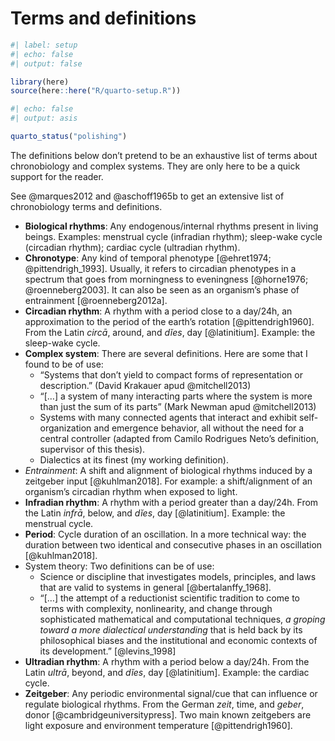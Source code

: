 # Terms and definitions {.unnumbered}

```r
#| label: setup
#| echo: false
#| output: false

library(here)
source(here::here("R/quarto-setup.R"))
```

```r
#| echo: false
#| output: asis

quarto_status("polishing")
```

The definitions below don't pretend to be an exhaustive list of terms about chronobiology and complex systems. They are only here to be a quick support for the reader.

See @marques2012 and @aschoff1965b to get an extensive list of chronobiology terms and definitions.

* __Biological rhythms__: Any endogenous/internal rhythms present in living beings. Examples: menstrual cycle (infradian rhythm); sleep-wake cycle (circadian rhythm); cardiac cycle (ultradian rhythm).
* __Chronotype__: Any kind of temporal phenotype [@ehret1974; @pittendrigh_1993]. Usually, it refers to circadian phenotypes in a spectrum that goes from morningness to eveningness [@horne1976; @roenneberg2003]. It can also be seen as an organism's phase of entrainment [@roenneberg2012a].
* __Circadian rhythm__: A rhythm with a period close to a day/24h, an approximation to the period of the earth's rotation [@pittendrigh1960]. From the Latin _circā_, around, and _dĭes_, day [@latinitium]. Example: the sleep-wake cycle.
* __Complex system__: There are several definitions. Here are some that I found to be of use:
	* "Systems that don't yield to compact forms of representation or description." (David Krakauer apud @mitchell2013)
	* "\[...\] a system of many interacting parts where the system is more than just the sum of its parts" (Mark Newman apud @mitchell2013)
	* Systems with many connected agents that interact and exhibit self-organization and emergence behavior, all without the need for a central controller (adapted from Camilo Rodrigues Neto's definition, supervisor of this thesis).
	* Dialectics at its finest (my working definition).
* _Entrainment_: A shift and alignment of biological rhythms induced by a zeitgeber input [@kuhlman2018]. For example: a shift/alignment of an organism's circadian rhythm when exposed to light.
* __Infradian rhythm__: A rhythm with a period greater than a day/24h. From the Latin _infrā_, below, and _dĭes_, day [@latinitium]. Example: the menstrual cycle.
* __Period__: Cycle duration of an oscillation. In a more technical way: the duration between two identical and consecutive phases in an oscillation [@kuhlman2018].
* System theory: Two definitions can be of use:
	* Science or discipline that investigates models, principles, and laws that are valid to systems in general [@bertalanffy_1968].
	* "\[...\] the attempt of a reductionist scientific tradition to come to terms with complexity, nonlinearity, and change through sophisticated mathematical and computational techniques, _a groping toward a more dialectical understanding_ that is held back by its philosophical biases and the institutional and economic contexts of its development." [@levins_1998]
* __Ultradian rhythm__: A rhythm with a period below a day/24h. From the Latin _ultrā_, beyond, and _dĭes_, day [@latinitium]. Example: the cardiac cycle.
* __Zeitgeber__: Any periodic environmental signal/cue that can influence or regulate biological rhythms. From the German _zeit_, time, and _geber_, donor [@cambridgeuniversitypress]. Two main known zeitgebers are light exposure and environment temperature [@pittendrigh1960].
